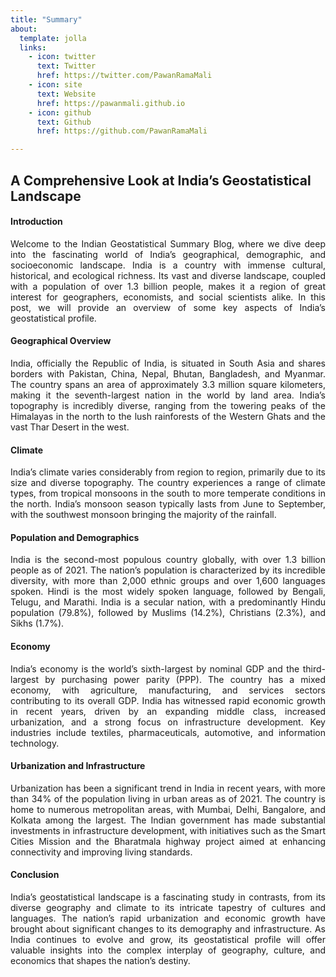 ```yaml
---
title: "Summary"
about:
  template: jolla
  links:
    - icon: twitter
      text: Twitter
      href: https://twitter.com/PawanRamaMali
    - icon: site
      text: Website
      href: https://pawanmali.github.io
    - icon: github
      text: Github
      href: https://github.com/PawanRamaMali

---
```


## A Comprehensive Look at India’s Geostatistical Landscape

:::{style="text-align: justify"} 

#### Introduction

Welcome to the Indian Geostatistical Summary Blog, where we dive deep into the fascinating world of India's geographical, demographic, and socioeconomic landscape. India is a country with immense cultural, historical, and ecological richness. Its vast and diverse landscape, coupled with a population of over 1.3 billion people, makes it a region of great interest for geographers, economists, and social scientists alike. In this post, we will provide an overview of some key aspects of India's geostatistical profile.

#### Geographical Overview

India, officially the Republic of India, is situated in South Asia and shares borders with Pakistan, China, Nepal, Bhutan, Bangladesh, and Myanmar. The country spans an area of approximately 3.3 million square kilometers, making it the seventh-largest nation in the world by land area. India's topography is incredibly diverse, ranging from the towering peaks of the Himalayas in the north to the lush rainforests of the Western Ghats and the vast Thar Desert in the west.

#### Climate

India's climate varies considerably from region to region, primarily due to its size and diverse topography. The country experiences a range of climate types, from tropical monsoons in the south to more temperate conditions in the north. India's monsoon season typically lasts from June to September, with the southwest monsoon bringing the majority of the rainfall.

#### Population and Demographics

India is the second-most populous country globally, with over 1.3 billion people as of 2021. The nation's population is characterized by its incredible diversity, with more than 2,000 ethnic groups and over 1,600 languages spoken. Hindi is the most widely spoken language, followed by Bengali, Telugu, and Marathi. India is a secular nation, with a predominantly Hindu population (79.8%), followed by Muslims (14.2%), Christians (2.3%), and Sikhs (1.7%).

#### Economy

India's economy is the world's sixth-largest by nominal GDP and the third-largest by purchasing power parity (PPP). The country has a mixed economy, with agriculture, manufacturing, and services sectors contributing to its overall GDP. India has witnessed rapid economic growth in recent years, driven by an expanding middle class, increased urbanization, and a strong focus on infrastructure development. Key industries include textiles, pharmaceuticals, automotive, and information technology.

#### Urbanization and Infrastructure

Urbanization has been a significant trend in India in recent years, with more than 34% of the population living in urban areas as of 2021. The country is home to numerous metropolitan areas, with Mumbai, Delhi, Bangalore, and Kolkata among the largest. The Indian government has made substantial investments in infrastructure development, with initiatives such as the Smart Cities Mission and the Bharatmala highway project aimed at enhancing connectivity and improving living standards.

#### Conclusion

India's geostatistical landscape is a fascinating study in contrasts, from its diverse geography and climate to its intricate tapestry of cultures and languages. The nation's rapid urbanization and economic growth have brought about significant changes to its demography and infrastructure. As India continues to evolve and grow, its geostatistical profile will offer valuable insights into the complex interplay of geography, culture, and economics that shapes the nation's destiny.

:::